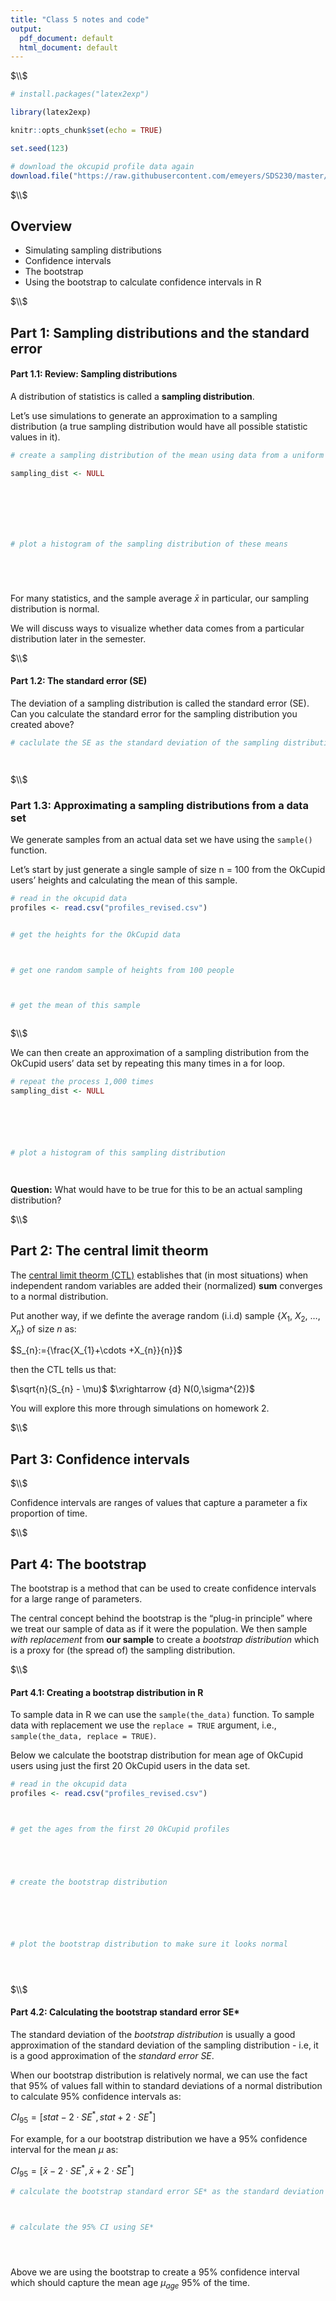 ```yaml
---
title: "Class 5 notes and code"
output:
  pdf_document: default
  html_document: default
---
```




$\\$




```r

# install.packages("latex2exp")

library(latex2exp)

knitr::opts_chunk$set(echo = TRUE)

set.seed(123)

```





<!--  Please run the code in the R chunk below once. It will install a packages, and and download figures/data we will use.  -->

```r


# download the okcupid profile data again
download.file("https://raw.githubusercontent.com/emeyers/SDS230/master/ClassMaterial/data/profiles_revised.csv", "profiles_revised.csv", mode = "wb")


```





$\\$




## Overview

 * Simulating sampling distributions 
 * Confidence intervals
 * The bootstrap
 * Using the bootstrap to calculate confidence intervals in R



$\\$








## Part 1: Sampling distributions and the standard error



#### Part 1.1: Review:  Sampling distributions


A distribution of statistics is called a **sampling distribution**. 

Let's use simulations to generate an approximation to a sampling distribution (a true sampling distribution would have all possible statistic values in it). 


```r


# create a sampling distribution of the mean using data from a uniform distribution

sampling_dist <- NULL







# plot a histogram of the sampling distribution of these means 






```


For many statistics, and the sample average $\bar{x}$ in particular, our sampling distribution is normal. 

We will discuss ways to visualize whether data comes from a particular distribution later in the semester. 



$\\$





#### Part 1.2: The standard error (SE)

The deviation of a sampling distribution is called the standard error (SE). Can you calculate the standard error for the sampling distribution you created above? 

```r

# caclulate the SE as the standard deviation of the sampling distribution




```






$\\$






### Part 1.3: Approximating a sampling distributions from a data set


We generate samples from an actual data set we have using the `sample()` function.  

Let's start by just generate a single sample of size n = 100 from the OkCupid users' heights and calculating the mean of this sample.


```r

# read in the okcupid data
profiles <- read.csv("profiles_revised.csv")


# get the heights for the OkCupid data



# get one random sample of heights from 100 people



# get the mean of this sample



```





$\\$





We can then create an approximation of a sampling distribution from the OkCupid users' data set by repeating this many times in a for loop.



```r


# repeat the process 1,000 times
sampling_dist <- NULL 






# plot a histogram of this sampling distribution 




```




**Question:** What would have to be true for this to be an actual sampling distribution? 







$\\$









## Part 2:  The central limit theorm

The [central limit theorm (CTL)](https://en.wikipedia.org/wiki/Central_limit_theorem) establishes that (in most situations) when independent random variables are added their (normalized) **sum** converges to a normal distribution.

Put another way, if we definte the average random (i.i.d) sample {$X_1$, $X_2$, ..., $X_n$} of size *n* as: 

$S_{n}:={\frac{X_{1}+\cdots +X_{n}}{n}}$

then the CTL tells us that:

$\sqrt{n}(S_{n} - \mu)$ $\xrightarrow {d} N(0,\sigma^{2})$


You will explore this more through simulations on homework 2. 






$\\$








## Part 3: Confidence intervals


$\\$


Confidence intervals are ranges of values that capture a parameter a fix proportion of time.




$\\$






## Part 4: The bootstrap

The bootstrap is a method that can be used to create confidence intervals for a large range of parameters. 

The central concept behind the bootstrap is the "plug-in principle" where we treat our sample of data as if it were the population. We then sample *with replacement* from **our sample** to create a *bootstrap distribution* which is a proxy for (the spread of) the sampling distribution. 




$\\$




#### Part 4.1: Creating a bootstrap distribution in R


To sample data in R we can use the `sample(the_data)` function. To sample data with replacement we use the `replace = TRUE` argument, i.e., `sample(the_data, replace = TRUE)`.  

Below we calculate the bootstrap distribution for mean age of OkCupid users using just the first 20 OkCupid users in the data set. 


```r


# read in the okcupid data
profiles <- read.csv("profiles_revised.csv")



# get the ages from the first 20 OkCupid profiles





# create the bootstrap distribution






# plot the bootstrap distribution to make sure it looks normal





```



$\\$




#### Part 4.2: Calculating the bootstrap standard error SE*


The standard deviation of the *bootstrap distribution* is usually a good approximation of the standard deviation of the sampling distribution - i.e, it is a good approximation of the *standard error SE*.

When our bootstrap distribution is relatively normal, we can use the fact that 95% of values fall within to standard deviations of a normal distribution to calculate 95% confidence intervals as:

$CI_{95} = [stat - 2 \cdot SE^*,  stat + 2 \cdot SE^*]$

For example, for a our bootstrap distribution we have a 95% confidence interval for the mean $\mu$ as: 

$CI_{95} = [\bar{x} - 2 \cdot SE^*,  \bar{x} + 2 \cdot SE^*]$




```r

# calculate the bootstrap standard error SE* as the standard deviation of the bootstrap distribution 



# calculate the 95% CI using SE*





```



Above we are using the bootstrap to create a 95% confidence interval which should capture the mean age $\mu_{age}$ 95% of the time.









